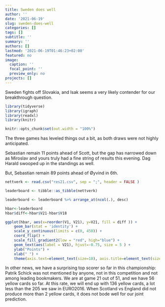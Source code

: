 ```yaml
---
title: Sweden does well
author: ''
date: '2021-06-19'
slug: sweden-does-well
categories: []
tags: []
subtitle: ''
summary: ''
authors: []
lastmod: '2021-06-19T01:46:23+02:00'
featured: no
image:
  caption: ''
  focal_point: ''
  preview_only: no
projects: []
---
```


Sweden fights off Slovakia, and Isak seems a very likely contender for our breakthrough question.

```r

library(tidyverse)
library(igraph)
library(readxl)
library(knitr)

knitr::opts_chunk$set(out.width = "100%")

```

The three games has leveled things out a bit, as both draws were not highly anticipated.

Sebastian remain 11 points ahead of Scott, but the gap has narrowed down as Miroslav and yours truly had a fine string of results this evening. Dag Harald swooped up in the standings as well. 

But, Sebastian remain 89 points ahead of Øyvind in 6th. 


```r

nettverk <- read.csv("res21.csv", sep = ";", header = FALSE )

leaderboard <- tibble::as_tibble(nettverk)

leaderboard <- leaderboard %>% arrange_at(ncol(.), desc)

hbar<-leaderboard 
hbar$diff<-hbar$V21-hbar$V18

ggplot(hbar, aes(x=reorder(V1, V21), y=V21, fill = diff )) + 
    geom_bar(stat = 'identity') + 
    scale_y_continuous(limits = c(0, 450)) +
    coord_flip() + 
    scale_fill_gradient2(low = "red", high="blue") +
    geom_text(aes(label = V21), hjust=-0.75, size = 5 ) + 
    ylab("Points") +
    xlab(" ") +
    theme(axis.text=element_text(size=18), axis.title=element_text(size=18,face="bold"))

```

In other news, we have a surprising top scorer so far in this championship: Patrik Schick was not mentioned by anyone, not in this competition and not among leading bookmakers. We are at game 21 out of 51, and we have 56 yellow cards so far. At this rate, we will end up with 136 yellow cards, a lot less than the 205 we saw in EURO2016. When Scotland vs England did not produce more than 2 yellow cards, it does not bode well for our joint prediction.